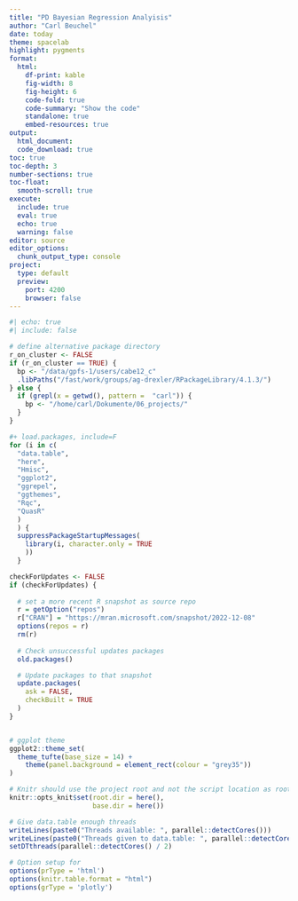 ```yaml
---
title: "PD Bayesian Regression Analyisis"
author: "Carl Beuchel"
date: today
theme: spacelab
highlight: pygments
format:
  html:
    df-print: kable
    fig-width: 8
    fig-height: 6
    code-fold: true
    code-summary: "Show the code"
    standalone: true
    embed-resources: true
output:
  html_document:
  code_download: true
toc: true  
toc-depth: 3
number-sections: true
toc-float:
  smooth-scroll: true
execute:
  include: true
  eval: true
  echo: true
  warning: false
editor: source
editor_options: 
  chunk_output_type: console
project:
  type: default
  preview:
    port: 4200
    browser: false
---
```

  
```r
#| echo: true
#| include: false

# define alternative package directory
r_on_cluster <- FALSE
if (r_on_cluster == TRUE) {
  bp <- "/data/gpfs-1/users/cabe12_c"
  .libPaths("/fast/work/groups/ag-drexler/RPackageLibrary/4.1.3/")
} else {
  if (grepl(x = getwd(), pattern =  "carl")) {
    bp <- "/home/carl/Dokumente/06_projects/"
  }
}

#+ load.packages, include=F
for (i in c(
  "data.table",
  "here",
  "Hmisc",
  "ggplot2",
  "ggrepel",
  "ggthemes",
  "Rqc",
  "QuasR"
  )
  ) {
  suppressPackageStartupMessages(
    library(i, character.only = TRUE
    ))
  }

checkForUpdates <- FALSE
if (checkForUpdates) {
  
  # set a more recent R snapshot as source repo
  r = getOption("repos")
  r["CRAN"] = "https://mran.microsoft.com/snapshot/2022-12-08"
  options(repos = r)
  rm(r)
  
  # Check unsuccessful updates packages
  old.packages()

  # Update packages to that snapshot
  update.packages(
    ask = FALSE,
    checkBuilt = TRUE
  )
}


# ggplot theme
ggplot2::theme_set(
  theme_tufte(base_size = 14) +
    theme(panel.background = element_rect(colour = "grey35"))
)

# Knitr should use the project root and not the script location as root
knitr::opts_knit$set(root.dir = here(), 
                     base.dir = here())

# Give data.table enough threads
writeLines(paste0("Threads available: ", parallel::detectCores()))
writeLines(paste0("Threads given to data.table: ", parallel::detectCores() / 2))
setDTthreads(parallel::detectCores() / 2)

# Option setup for
options(prType = 'html')
options(knitr.table.format = "html")
options(grType = 'plotly')
```

